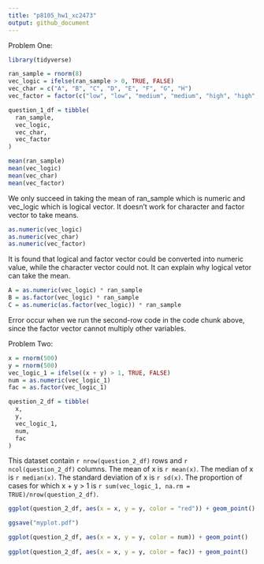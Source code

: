 ```yaml
---
title: "p8105_hw1_xc2473"
output: github_document
---
```

Problem One:
```r
library(tidyverse)

ran_sample = rnorm(8)
vec_logic = ifelse(ran_sample > 0, TRUE, FALSE)
vec_char = c("A", "B", "C", "D", "E", "F", "G", "H")
vec_factor = factor(c("low", "low", "medium", "medium", "high", "high", "low", "high"))

question_1_df = tibble(
  ran_sample,
  vec_logic,
  vec_char,
  vec_factor
)

mean(ran_sample)
mean(vec_logic)
mean(vec_char)
mean(vec_factor)
```
We only succeed in taking the mean of ran_sample which is numeric and vec_logic which is logical vector. It doesn't work for character and factor vector to take means.

```r
as.numeric(vec_logic)
as.numeric(vec_char)
as.numeric(vec_factor)
```
It is found that logical and factor vector could be converted into numeric value, while the character vector could not. It can explain why logical vetor can take the mean.

```r
A = as.numeric(vec_logic) * ran_sample
B = as.factor(vec_logic) * ran_sample
C = as.numeric(as.factor(vec_logic)) * ran_sample
```
Error occur when we run the second-row code in the code chunk above, since the factor vector cannot multiply other variables.

Problem Two:
```r
x = rnorm(500)
y = rnorm(500)
vec_logic_1 = ifelse((x + y) > 1, TRUE, FALSE)
num = as.numeric(vec_logic_1)
fac = as.factor(vec_logic_1)

question_2_df = tibble(
  x,
  y,
  vec_logic_1,
  num,
  fac
)
```
This dataset contain `r nrow(question_2_df)` rows and `r ncol(question_2_df)` columns.
The mean of x is `r mean(x)`.
The median of x is `r median(x)`.
The standard deviation of x is `r sd(x)`.
The proportion of cases for which x + y > 1 is `r sum(vec_logic_1, na.rm = TRUE)/nrow(question_2_df)`.

```r
ggplot(question_2_df, aes(x = x, y = y, color = "red")) + geom_point()

ggsave("myplot.pdf")

ggplot(question_2_df, aes(x = x, y = y, color = num)) + geom_point()
       
ggplot(question_2_df, aes(x = x, y = y, color = fac)) + geom_point()

```
